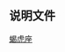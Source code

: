{{Navbox
|title=[[蝎虎座]]恒星
|bodyclass = hlist
|name=蝎虎座恒星
|state = {{{state|<noinclude>uncollapsed</noinclude>}}}
|border={{{border|}}}
|group1=[[拜耳命名法|拜耳命名]]
|list1=
* [[螣蛇一|α]]
* [[螣蛇十|β]]
|group2=[[佛蘭斯蒂德命名法|佛氏命名]]
|list2=
* [[杵一|1]]
* [[車府三|2]]
* [[螣蛇十|3 (β)]]
* [[螣蛇二|4]]
* [[车府增十九|5]]
* [[车府增九|6]]
* [[螣蛇一|7 (α)]]
* [[车府增十|8]]
* [[螣蛇十五|9]]
* [[车府增十一|10]]
* [[車府二|11]]
* [[车府增十二|12]]
* [[车府增十三|13]]
* [[车府增十四|14]]
* [[车府一|15]]
* [[车府增十五|16]]
|group3=[[临近恒星列表|近星]]
|list3=
* [[蝎虎座EV]]
|below=
*[[蝎虎座恒星列表]]
}}<noinclude>
==说明文件==
{{Universe navboxes}}
[[Category:按星座分类的恒星模板|蝎虎座]]
</noinclude>